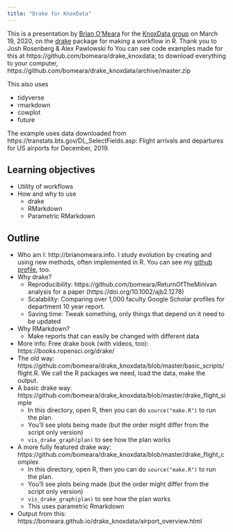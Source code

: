 ```yaml
---
title: "Drake for KnoxData"
---
```


This is a presentation by [Brian O'Meara](http://brianomeara.info) for the [KnoxData group](https://www.meetup.com/knoxdata/) on March 19, 2020, on the [drake](https://github.com/ropensci/drake) package for making a workflow in R. Thank you to
Josh Rosenberg & Alex Pawlowski fo
You can see code examples made for this at https://github.com/bomeara/drake_knoxdata; to download everything to your computer, https://github.com/bomeara/drake_knoxdata/archive/master.zip

This also uses

* tidyverse
* rmarkdown
* cowplot
* future

The example uses data downloaded from https://transtats.bts.gov/DL_SelectFields.asp: Flight arrivals and departures for US airports for December, 2019.

## Learning objectives

* Utility of workflows
* How and why to use
  * drake
  * RMarkdown
  * Parametric RMarkdown

## Outline

* Who am I: http://brianomeara.info. I study evolution by creating and using new methods, often implemented in R. You can see my [github profile](https://github.com/bomeara), too.
* Why drake?
  * Reproducibility: https://github.com/bomeara/ReturnOfTheMinivan analysis for a paper (https://doi.org/10.1002/ajb2.1278)
  * Scalability: Comparing over 1,000 faculty Google Scholar profiles for department 10 year report.
  * Saving time: Tweak something, only things that depend on it need to be updated
* Why RMarkdown?
  * Make reports that can easily be changed with different data
* More info: Free drake book (with videos, too): https://books.ropensci.org/drake/
* The old way: https://github.com/bomeara/drake_knoxdata/blob/master/basic_scripts/flight.R. We call the R packages we need, load the data, make the output.
* A basic drake way: https://github.com/bomeara/drake_knoxdata/blob/master/drake_flight_simple
  * In this directory, open R, then you can do `source("make.R")` to run the plan.
  * You'll see plots being made (but the order might differ from the script only version)
  * `vis_drake_graph(plan)` to see how the plan works
* A more fully featured drake way: https://github.com/bomeara/drake_knoxdata/blob/master/drake_flight_complex
  * In this directory, open R, then you can do `source("make.R")` to run the plan.
  * You'll see plots being made (but the order might differ from the script only version)
  * `vis_drake_graph(plan)` to see how the plan works
  * This uses parametric Rmarkdown
* Output from this: https://bomeara.github.io/drake_knoxdata/airport_overview.html
